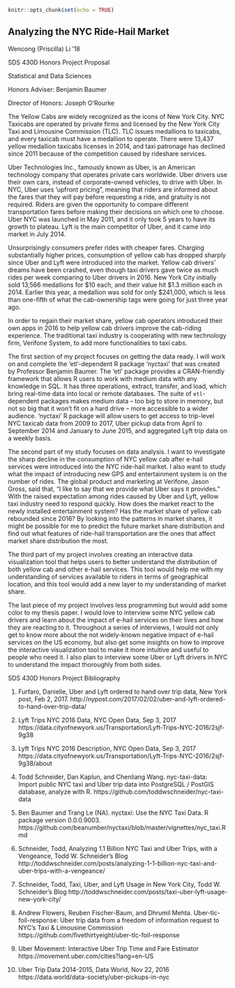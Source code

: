 ```r
knitr::opts_chunk$set(echo = TRUE)
```

## Analyzing the NYC Ride-Hail Market 

Wencong (Priscilla) Li ‘18

SDS 430D Honors Project Proposal

Statistical and Data Sciences

Honors Adviser: Benjamin Baumer

Director of Honors: Joseph O’Rourke

The Yellow Cabs are widely recognized as the icons of New York City. NYC Taxicabs are operated by private firms and licensed by the New York City Taxi and Limousine Commission (TLC). TLC issues medallions to taxicabs, and every taxicab must have a medallion to operate. There were 13,437 yellow medallion taxicabs licenses in 2014, and taxi patronage has declined since 2011 because of the competition caused by rideshare services.  

Uber Technologies Inc., famously known as Uber, is an American technology company that operates private cars worldwide. Uber drivers use their own cars, instead of corporate-owned vehicles, to drive with Uber. In NYC, Uber uses ‘upfront pricing”, meaning that riders are informed about the fares that they will pay before requesting a ride, and gratuity is not required. Riders are given the opportunity to compare different transportation fares before making their decisions on which one to choose. Uber NYC was launched in May 2011, and it only took 5 years to have its growth to plateau. Lyft is the main competitor of Uber, and it came into market in July 2014. 

Unsurprisingly consumers prefer rides with cheaper fares. Charging substantially higher prices, consumption of yellow cab has dropped sharply since Uber and Lyft were introduced into the market. Yellow cab drivers’ dreams have been crashed, even though taxi drivers gave twice as much rides per week comparing to Uber drivers in 2016. New York City initially sold 13,566 medallions for $10 each, and their value hit $1.3 million each in 2014. Earlier this year, a medallion was sold for only $241,000, which is less than one-fifth of what the cab-ownership tags were going for just three year ago.

In order to regain their market share, yellow cab operators introduced their own apps in 2016 to help yellow cab drivers improve the cab-riding experience. The traditional taxi industry is cooperating with new technology firm, Verifone System, to add more functionalities to taxi cabs.  

The first section of my project focuses on getting the data ready. I will work on and complete the ‘etl’-dependent R package ‘nyctaxi’ that was created by Professor Benjamin Baumer. The ‘etl’ package provides a CRAN-friendly framework that allows R users to work with medium data with any knowledge in SQL. It has three operations, extract, transfer, and load, which bring real-time data into local or remote databases. The suite of `etl`-dependent packages makes medium data -- too big to store in memory, but not so big that it won't fit on a hard drive --  more accessible to a wider audience. ‘nyctaxi’ R package will allow users to get access to trip-level NYC taxicab data from 2009 to 2017, Uber pickup data from April to September 2014 and January to June 2015, and aggregated Lyft trip data on a weekly basis. 

The second part of my study focuses on data analysis. I want to investigate the sharp decline in the consumption of NYC yellow cab after e-hail services were introduced into the NYC ride-hail market. I also want to study what the impact of introducing new GPS and entertainment system is on the number of rides. The global product and marketing at Verifone, Jason Gross, said that, “I like to say that we provide what Uber says it provides.” With the raised expectation among rides caused by Uber and Lyft, yellow taxi industry need to respond quickly. How does the market react to the newly installed entertainment system? Has the market share of yellow cab rebounded since 2016? By looking into the patterns in market shares, it might be possible for me to predict the future market share distribution and find out what features of ride-hail transportation are the ones that affect market share distribution the most. 

The third part of my project involves creating an interactive data visualization tool that helps users to better understand the distribution of both yellow cab and other e-hail services. This tool would help me with my understanding of services available to riders in terms of geographical location, and this tool would add a new layer to my understanding of market share. 

The last piece of my project involves less programming but would add some color to my thesis paper. I would love to interview some NYC yellow cab drivers and learn about the impact of e-hail services on their lives and how they are reacting to it. Throughout a series of interviews, I would not only get to know more about the not widely-known negative impact of e-hail services on the US economy, but also get some insights on how to improve the interactive visualization tool to make it more intuitive and useful to people who need it. I also plan to interview some Uber or Lyft drivers in NYC to understand the impact thoroughly from both sides.

SDS 430D Honors Project Bibliography

1.	Furfaro, Danielle, Uber and Lyft ordered to hand over trip data, New York post, Feb 2, 2017.
http://nypost.com/2017/02/02/uber-and-lyft-ordered-to-hand-over-trip-data/

2.	Lyft Trips NYC 2016 Data, NYC Open Data, Sep 3, 2017
https://data.cityofnewyork.us/Transportation/Lyft-Trips-NYC-2016/2sjf-9g38

3.	Lyft Trips NYC 2016 Description, NYC Open Data, Sep 3, 2017
https://data.cityofnewyork.us/Transportation/Lyft-Trips-NYC-2016/2sjf-9g38/about

4.	Todd Schneider, Dan Kaplun, and Chenliang Wang. nyc-taxi-data: Import public NYC taxi and Uber trip data into PostgreSQL / PostGIS database, analyze with R.
https://github.com/toddwschneider/nyc-taxi-data

5.	Ben Baumer and Trang Le (NA). nyctaxi: Use the NYC Taxi Data. R package version 0.0.0.9003.
https://github.com/beanumber/nyctaxi/blob/master/vignettes/nyc_taxi.Rmd

6.	Schneider, Todd, Analyzing 1.1 Billion NYC Taxi and Uber Trips, with a Vengeance, Todd W. Schneider’s Blog
http://toddwschneider.com/posts/analyzing-1-1-billion-nyc-taxi-and-uber-trips-with-a-vengeance/

7.	Schneider, Todd, Taxi, Uber, and Lyft Usage in New York City, Todd W. Schneider’s Blog
http://toddwschneider.com/posts/taxi-uber-lyft-usage-new-york-city/

8.	Andrew Flowers, Reuben Fischer-Baum, and Dhrumil Mehta. Uber-tlc-foil-response: Uber trip data from a freedom of information request to NYC's Taxi & Limousine Commission
https://github.com/fivethirtyeight/uber-tlc-foil-response

9.	Uber Movement: Interactive Uber Trip Time and Fare Estimator
https://movement.uber.com/cities?lang=en-US

10.	Uber Trip Data 2014-2015, Data World, Nov 22, 2016 
https://data.world/data-society/uber-pickups-in-nyc





